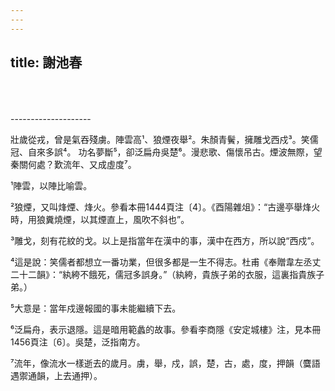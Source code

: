 ```yaml
---
---
---
```

title: 謝池春
---





<br/><br/><br/>--------------------

壯歲從戎，曾是氣吞殘虜。陣雲高¹、狼煙夜舉²。朱顏青鬢，擁雕戈西戍³。笑儒冠、自來多誤⁴。 功名夢斷⁵，卻泛扁舟吳楚⁶。漫悲歌、傷懷吊古。煙波無際，望秦關何處？歎流年、又成虛度⁷。

¹陣雲，以陣比喻雲。

²狼煙，又叫烽煙、烽火。參看本冊1444頁注〔4〕。《酉陽雜俎》：“古邊亭舉烽火時，用狼糞燒煙，以其煙直上，風吹不斜也”。

³雕戈，刻有花紋的戈。以上是指當年在漢中的事，漢中在西方，所以說“西戍”。

⁴這是說：笑儒者都想立一番功業，但很多都是一生不得志。杜甫《奉贈韋左丞丈二十二韻》：“紈絝不餓死，儒冠多誤身。”（紈絝，貴族子弟的衣服，這裏指貴族子弟。）

⁵大意是：當年戍邊報國的事未能繼續下去。

⁶泛扁舟，表示退隱。這是暗用範蠡的故事。參看李商隱《安定城樓》注，見本冊1456頁注〔6〕。吳楚，泛指南方。

⁷流年，像流水一樣逝去的歲月。虜，舉，戍，誤，楚，古，處，度，押韻（麌語遇禦通韻，上去通押）。